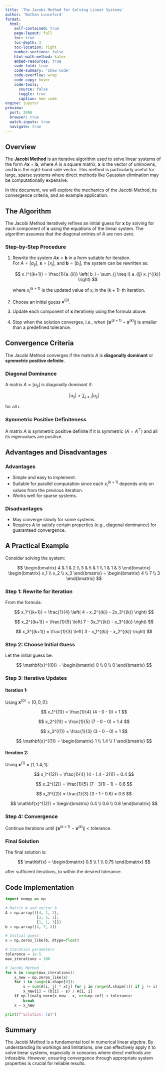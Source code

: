 ```yaml
---
title: 'The Jacobi Method for Solving Linear Systems'
author: 'Nathan Lunceford'
format:
  html:
    self-contained: true
    page-layout: full
    toc: true
    toc-depth: 3
    toc-location: right
    number-sections: false
    html-math-method: katex
    embed-resources: true
    code-fold: true
    code-summary: 'Show Code'
    code-overflow: wrap
    code-copy: hover
    code-tools:
      source: false
      toggle: true
      caption: See code
engine: jupyter
preview:
  port: 3000
  browser: true
  watch-inputs: true
  navigate: true
---
```


## **Overview**

The **Jacobi Method** is an iterative algorithm used to solve linear systems of the form $A\mathbf{x} = \mathbf{b}$, where $A$ is a square matrix, $\mathbf{x}$ is the vector of unknowns, and $\mathbf{b}$ is the right-hand side vector. This method is particularly useful for large, sparse systems where direct methods like Gaussian elimination may be computationally expensive.

In this document, we will explore the mechanics of the Jacobi Method, its convergence criteria, and an example application.

## **The Algorithm**

The Jacobi Method iteratively refines an initial guess for $\mathbf{x}$ by solving for each component of $\mathbf{x}$ using the equations of the linear system. The algorithm assumes that the diagonal entries of $A$ are non-zero.

### **Step-by-Step Procedure**

1. Rewrite the system $A\mathbf{x} = \mathbf{b}$ in a form suitable for iteration.  
   For $A = [a_{ij}]$, $\mathbf{x} = [x_j]$, and $\mathbf{b} = [b_i]$, the system can be rewritten as:

   $$
   x_i^{(k+1)} = \frac{1}{a_{ii}} \left( b_i - \sum_{j \neq i} a_{ij} x_j^{(k)} \right)
   $$

   where $x_i^{(k+1)}$ is the updated value of $x_i$ in the $(k+1)$-th iteration.

2. Choose an initial guess $\mathbf{x}^{(0)}$.

3. Update each component of $\mathbf{x}$ iteratively using the formula above.

4. Stop when the solution converges, i.e., when $\|\mathbf{x}^{(k+1)} - \mathbf{x}^{(k)}\|$ is smaller than a predefined tolerance.

## **Convergence Criteria**

The Jacobi Method converges if the matrix $A$ is **diagonally dominant** or **symmetric positive definite**.

### **Diagonal Dominance**

A matrix $A = [a_{ij}]$ is diagonally dominant if:

$$
|a_{ii}| > \sum_{j \neq i} |a_{ij}|
$$

for all $i$.

### **Symmetric Positive Definiteness**

A matrix $A$ is symmetric positive definite if it is symmetric ($A = A^\top$) and all its eigenvalues are positive.

## **Advantages and Disadvantages**

### **Advantages**

- Simple and easy to implement.
- Suitable for parallel computation since each $x_i^{(k+1)}$ depends only on values from the previous iteration.
- Works well for sparse systems.

### **Disadvantages**

- May converge slowly for some systems.
- Requires $A$ to satisfy certain properties (e.g., diagonal dominance) for guaranteed convergence.

## **A Practical Example**

Consider solving the system:

$$
\begin{bmatrix}
4 & 1 & 2 \\
3 & 5 & 1 \\
1 & 1 & 3
\end{bmatrix}
\begin{bmatrix}
x_1 \\
x_2 \\
x_3
\end{bmatrix}
=
\begin{bmatrix}
4 \\
7 \\
3
\end{bmatrix}
$$

### **Step 1: Rewrite for Iteration**

From the formula:

$$
x_1^{(k+1)} = \frac{1}{4} \left( 4 - x_2^{(k)} - 2x_3^{(k)} \right)
$$

$$
x_2^{(k+1)} = \frac{1}{5} \left( 7 - 3x_1^{(k)} - x_3^{(k)} \right)
$$

$$
x_3^{(k+1)} = \frac{1}{3} \left( 3 - x_1^{(k)} - x_2^{(k)} \right)
$$

### **Step 2: Choose Initial Guess**

Let the initial guess be:

$$
\mathbf{x}^{(0)} = \begin{bmatrix} 0 \\ 0 \\ 0 \end{bmatrix}
$$

### **Step 3: Iterative Updates**

#### **Iteration 1:**

Using $\mathbf{x}^{(0)} = [0, 0, 0]$:

$$
x_1^{(1)} = \frac{1}{4} (4 - 0 - 0) = 1
$$

$$
x_2^{(1)} = \frac{1}{5} (7 - 0 - 0) = 1.4
$$

$$
x_3^{(1)} = \frac{1}{3} (3 - 0 - 0) = 1
$$

$$
\mathbf{x}^{(1)} = \begin{bmatrix} 1 \\ 1.4 \\ 1 \end{bmatrix}
$$

#### **Iteration 2:**

Using $\mathbf{x}^{(1)} = [1, 1.4, 1]$:

$$
x_1^{(2)} = \frac{1}{4} (4 - 1.4 - 2(1)) = 0.4
$$

$$
x_2^{(2)} = \frac{1}{5} (7 - 3(1) - 1) = 0.6
$$

$$
x_3^{(2)} = \frac{1}{3} (3 - 1 - 0.6) = 0.8
$$

$$
\mathbf{x}^{(2)} = \begin{bmatrix} 0.4 \\ 0.6 \\ 0.8 \end{bmatrix}
$$

### **Step 4: Convergence**

Continue iterations until $\|\mathbf{x}^{(k+1)} - \mathbf{x}^{(k)}\| < \text{tolerance}$.

### **Final Solution**

The final solution is:

$$
\mathbf{x} = \begin{bmatrix} 0.5 \\ 1 \\ 0.75 \end{bmatrix}
$$

after sufficient iterations, to within the desired tolerance.

## **Code Implementation**

```python
import numpy as np

# Matrix A and vector b
A = np.array([[4, 1, 2],
              [3, 5, 1],
              [1, 1, 3]])
b = np.array([4, 7, 3])

# Initial guess
x = np.zeros_like(b, dtype=float)

# Iteration parameters
tolerance = 1e-5
max_iterations = 100

# Jacobi Method
for k in range(max_iterations):
    x_new = np.zeros_like(x)
    for i in range(A.shape[0]):
        s = sum(A[i, j] * x[j] for j in range(A.shape[1]) if j != i)
        x_new[i] = (b[i] - s) / A[i, i]
    if np.linalg.norm(x_new - x, ord=np.inf) < tolerance:
        break
    x = x_new

print(f"Solution: {x}")
```

## **Summary**

The Jacobi Method is a fundamental tool in numerical linear algebra. By understanding its workings and limitations, one can effectively apply it to solve linear systems, especially in scenarios where direct methods are infeasible. However, ensuring convergence through appropriate system properties is crucial for reliable results.
